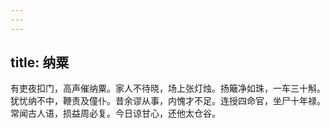 ```yaml
---
---
---
```

title: 纳粟
---



有吏夜扣门，高声催纳粟。家人不待晓，场上张灯烛。扬簸净如珠，一车三十斛。犹忧纳不中，鞭责及僮仆。昔余谬从事，内愧才不足。连授四命官，坐尸十年禄。常闻古人语，损益周必复。今日谅甘心，还他太仓谷。